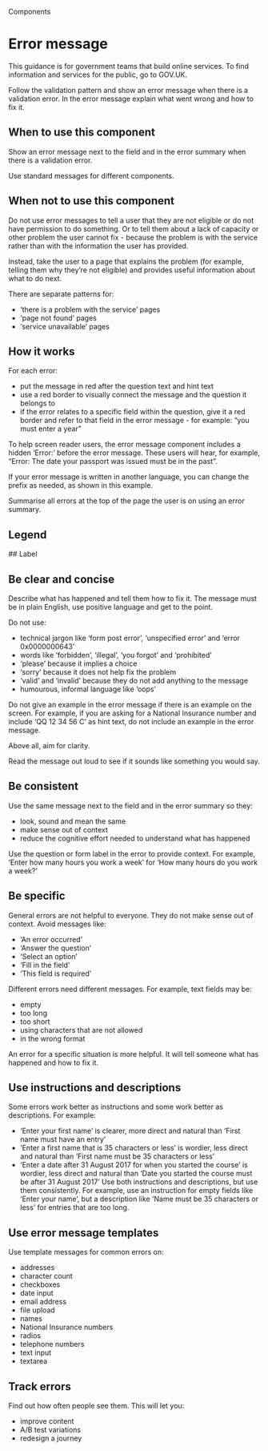 
<Meta title="Components/Error message" />

<Hint>Components</Hint>

# Error message

This guidance is for government teams that build online services. To find information and services for the public, go to GOV.UK.

Follow the validation pattern and show an error message when there is a validation error. In the error message explain what went wrong and how to fix it.

<Canvas of={ErrorMessageStories.primary} />

## When to use this component

Show an error message next to the field and in the error summary when there is a validation error.

Use standard messages for different components.

## When not to use this component

Do not use error messages to tell a user that they are not eligible or do not have permission to do something. Or to tell them about a lack of capacity or other problem the user cannot fix - because the problem is with the service rather than with the information the user has provided.

Instead, take the user to a page that explains the problem (for example, telling them why they’re not eligible) and provides useful information about what to do next.

There are separate patterns for:

- ‘there is a problem with the service’ pages
- ‘page not found’ pages
- ‘service unavailable’ pages

## How it works

For each error:

- put the message in red after the question text and hint text
- use a red border to visually connect the message and the question it belongs to
- if the error relates to a specific field within the question, give it a red border and refer to that field in the error message - for example: “you must enter a year”

To help screen reader users, the error message component includes a hidden ‘Error:’ before the error message. These users will hear, for example, “Error: The date your passport was issued must be in the past”.

If your error message is written in another language, you can change the prefix as needed, as shown in this example.

<Canvas of={ErrorMessageStories.error} />

Summarise all errors at the top of the page the user is on using an error summary.

## Legend

<Canvas of={ErrorMessageStories.legend} />
## Label

<Canvas of={ErrorMessageStories.label} />

## Be clear and concise

Describe what has happened and tell them how to fix it. The message must be in plain English, use positive language and get to the point.

Do not use:

- technical jargon like ‘form post error’, ‘unspecified error’ and ‘error 0x0000000643’
- words like ‘forbidden’, ‘illegal’, ‘you forgot’ and ‘prohibited’
- ‘please’ because it implies a choice
- ‘sorry’ because it does not help fix the problem
- ‘valid’ and ‘invalid’ because they do not add anything to the message
- humourous, informal language like ‘oops’

Do not give an example in the error message if there is an example on the screen. For example, if you are asking for a National Insurance number and include ‘QQ 12 34 56 C’ as hint text, do not include an example in the error message.

Above all, aim for clarity.

Read the message out loud to see if it sounds like something you would say.

## Be consistent

Use the same message next to the field and in the error summary so they:

- look, sound and mean the same
- make sense out of context
- reduce the cognitive effort needed to understand what has happened

Use the question or form label in the error to provide context. For example, ‘Enter how many hours you work a week’ for ‘How many hours do you work a week?’

## Be specific

General errors are not helpful to everyone. They do not make sense out of context. Avoid messages like:

- ‘An error occurred’
- ‘Answer the question’
- ‘Select an option’
- ‘Fill in the field’
- ‘This field is required’

Different errors need different messages. For example, text fields may be:

- empty
- too long
- too short
- using characters that are not allowed
- in the wrong format

An error for a specific situation is more helpful. It will tell someone what has happened and how to fix it.

## Use instructions and descriptions

Some errors work better as instructions and some work better as descriptions. For example:

- ‘Enter your first name’ is clearer, more direct and natural than ‘First name must have an entry’
- ‘Enter a first name that is 35 characters or less’ is wordier, less direct and natural than ‘First name must be 35 characters or less’
- ‘Enter a date after 31 August 2017 for when you started the course’ is wordier, less direct and natural than ‘Date you started the course must be after 31 August 2017’
Use both instructions and descriptions, but use them consistently. For example, use an instruction for empty fields like ‘Enter your name’, but a description like ‘Name must be 35 characters or less’ for entries that are too long.

## Use error message templates

Use template messages for common errors on:

- addresses
- character count
- checkboxes
- date input
- email address
- file upload
- names
- National Insurance numbers
- radios
- telephone numbers
- text input
- textarea

## Track errors

Find out how often people see them. This will let you:

- improve content
- A/B test variations
- redesign a journey
